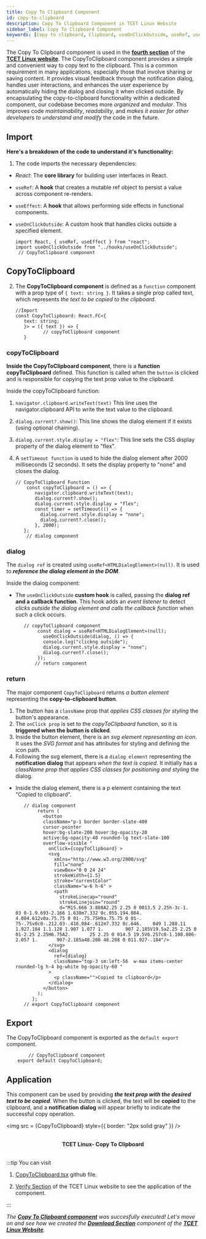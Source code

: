 ```yaml
---
title: Copy To Clipboard Component
id: copy-to-clipboard
description: Copy To Clipboard Component in TCET Linux Website
sidebar_label: Copy To Clipboard Component
keywords: [Copy to clipboard, Clipboard, useOnClickOutside, useRef, useEffect, Function component]
---
```


The Copy To Clipboard component is used in the [**fourth section**](https://linux.tcetmumbai.in/#verify) of the [**TCET Linux website**](https://linux.tcetmumbai.in/). The CopyToClipboard component provides a simple and convenient way to copy text to the clipboard. This is a common requirement in many applications, especially those that involve sharing or saving content. It provides visual feedback through the notification dialog, handles user interactions, and enhances the user experience by automatically hiding the dialog and closing it when clicked outside. By encapsulating the copy-to-clipboard functionality within a dedicated component, our codebase becomes more *organized* and *modular*. This improves code *maintainability*, *readability*, and *makes it easier for other developers to understand and modify* the code in the future.  

## Import

**Here's a breakdown of the code to understand it's functionality:**

1. The code imports the necessary dependencies:
- *React*: The **core library** for building user interfaces in React.
- `useRef`: A **hook** that creates a mutable ref object to persist a value across component re-renders.
- `useEffect`: A **hook** that allows performing side effects in functional components.
- `useOnClickOutside`: A custom hook that handles clicks outside a specified element.

     ```tsx title="CopyToClipboard.tsx" {1,2} showLineNumbers
     import React, { useRef, useEffect } from "react";
     import useOnClickOutside from "../hooks/useOnClickOutside";
      // CopyToClipboard component 
     ```

## CopyToClipboard
2. The **CopyToClipboard component** is defined as a `function` component with a prop type of `{ text: string }`. It takes a single prop called text, which represents *the text to be copied to the clipboard*.

     ```tsx title="CopyToClipboard.tsx" {2-3} showLineNumbers
     //Import
     const CopyToClipboard: React.FC<{
        text: string;
        }> = ({ text }) => {
               // copyToClipboard component
        }
     ```

### copyToClipboard

**Inside the CopyToClipboard component**, there is a **function copyToClipboard** defined. This function is called when the `button` is clicked and is responsible for copying the text prop value to the clipboard.

Inside the copyToClipboard function:

1. `navigator.clipboard.writeText(text)` This line uses the navigator.clipboard API to write the text value to the clipboard.
2. `dialog.current?.show()`: This line shows the dialog element if it exists (using optional chaining).
3. `dialog.current.style.display = "flex"`: This line sets the CSS display property of the dialog element to "flex".
4. A `setTimeout function` is used to hide the dialog element after 2000 milliseconds (2 seconds). It sets the display property to "none" and closes the dialog.

     ```tsx title="CopyToClipboard.tsx" {2-6} showLineNumbers
     // CopyToClipboard Function
         const copyToClipboard = () => {
            navigator.clipboard.writeText(text);
            dialog.current?.show();
            dialog.current.style.display = "flex";
            const timer = setTimeout(() => {
              dialog.current.style.display = "none";
              dialog.current?.close();
            }, 2000);
        };
         // dialog component 
     ```

### dialog

The `dialog ref` is created using `useRef<HTMLDialogElement>(null)`. It is used to ***reference the dialog element in the DOM***.

Inside the dialog component:
- The `useOnClickOutside` **custom hook** is called, passing the **dialog ref and a callback function**. This hook adds an *event listener* to detect *clicks outside the dialog element and calls the callback function* when such a click occurs.

  ```tsx title="CopyToClipboard.tsx" {2-6} showLineNumbers
     // copyToClipboard component
          const dialog = useRef<HTMLDialogElement>(null);
            useOnClickOutside(dialog, () => {
            console.log("clickng outside");
            dialog.current.style.display = "none";
            dialog.current?.close();
          });
         // return component 
  ```
    
### return

The major component `CopyToClipboard` returns *a button element* representing the **copy-to-clipboard button**.

1. The button has a `className` prop that *applies CSS classes for styling* the button's appearance.
2. The `onClick prop` is set to the *copyToClipboard* function, so it is **triggered when the button is clicked**.
3. Inside the button element, there is an *svg element representing an icon*. It uses the *SVG format* and has attributes for styling and defining the icon path.
4. Following the svg element, there is a `dialog element` representing the **notification dialog** that appears *when the text is copied*. It initially has a *className prop that applies CSS classes for positioning and styling* the dialog.

- Inside the dialog element, there is a p element containing the text "Copied to clipboard".

  ```tsx title="CopyToClipboard.tsx" {2,3,9,10,17,23-28} showLineNumbers
     // dialog component
          return (
            <button
            className="p-1 border border-slate-400
            cursor-pointer
            hover:bg-slate-200 hover:bg-opacity-20
            active:bg-opacity-40 rounded-lg text-slate-100
            overflow-visible "
              onClick={copyToClipboard} >
              <svg
                xmlns="http://www.w3.org/2000/svg"
                fill="none"
                viewBox="0 0 24 24"
                strokeWidth={1.5}
                stroke="currentColor"
                className="w-6 h-6" >
                <path
                  strokeLinecap="round"
                  strokeLinejoin="round"
                  d="M15.666 3.888A2.25 2.25 0 0013.5 2.25h-3c-1.       03 0-1.9.693-2.166 1.638m7.332 0c.055.194.084.      4.084.612v0a.75.75 0 01-.75.75H9a.75.75 0 01-.      75-.75v0c0-.212.03-.418.084-.612m7.332 0c.646.    049 1.288.11 1.927.184 1.1.128 1.907 1.077 1.        907 2.185V19.5a2.25 2.25 0 01-2.25 2.25H6.75A2.       25 2.25 0 014.5 19.5V6.257c0-1.108.806-2.057 1.       907-2.185a48.208 48.208 0 011.927-.184"/>
              </svg>
              <dialog
                ref={dialog}
                className="top-3 sm:left-56  w-max items-center         rounded-lg h-4 bg-white bg-opacity-60 "
              >
                <p className="">Copied to clipboard</p>
              </dialog>
            </button>
          );
        };
     // export CopyToClipboard component 
  ```

## Export

The CopyToClipboard component is exported as the `default export` component.

  ```tsx title="CopyToClipboard.tsx" {2} showLineNumbers
          // CopyToClipboard component
      export default CopyToClipboard;
  ```

## Application

This component can be used by providing ***the text prop with the desired text to be copied***. When the button is clicked, the text will be **copied** to the clipboard, and a **notification dialog** will appear briefly to indicate the successful copy operation.


<img src = {CopyToClipboard} style={{ border: "2px solid gray" }} />

<br />
<center><b><figcaption>TCET Linux- Copy To Clipboard</figcaption></b></center>
<br />

:::tip
You can visit
1. [CopyToClipboard.tsx](https://github.com/tcet-opensource/tcet-linux-website/blob/main/src/components/CopyToClipboard.tsx) github file.

2. [Verify Section](https://linux.tcetmumbai.in/#verify) of the TCET Linux website to see the application of the component.

:::
<br />

_The [**Copy To Clipboard component**](copy-to-clipboard) was succesfully executed! Let's move on and see how we created the [**Download Section**](download-section) component of the **[TCET Linux Website](https://linux.tcetmumbai.in/)**._